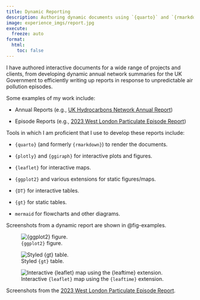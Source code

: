 ```yaml
---
title: Dynamic Reporting
description: Authoring dynamic documents using `{quarto}` and `{rmarkdown}`.
image: experience_imgs/report.jpg
execute: 
  freeze: auto
format:
  html:
    toc: false
---
```


I have authored interactive documents for a wide range of projects and clients, from developing dynamic annual network summaries for the UK Government to efficiently writing up reports in response to unpredictable air pollution episodes.

Some examples of my work include:

* Annual Reports (e.g., [UK Hydrocarbons Network Annual Report](https://uk-air.defra.gov.uk/assets/documents/reports/cat09/2209290928_hc_annual_report_2021_2022-08-30.html))

* Episode Reports (e.g., [2023 West London Particulate Episode Report](https://www.ricardo.com/media/c33dncxa/west-london-particulate-episode.html))

Tools in which I am proficient that I use to develop these reports include:

* `{quarto}` (and formerly `{rmarkdown}`) to render the documents.

* `{plotly}` and `{ggiraph}` for interactive plots and figures.

* `{leaflet}` for interactive maps.

* `{ggplot2}` and various extensions for static figures/maps.

* `{DT}` for interactive tables.

* `{gt}` for static tables.

* `mermaid` for flowcharts and other diagrams.

Screenshots from a dynamic report are shown in @fig-examples.

:::{#fig-examples layout="[[1,1], [1]]"}

![`{ggplot2}` figure.](experience_imgs/report-plot.png)

![Styled `{gt}` table.](experience_imgs/report-tbl.png)

![Interactive `{leaflet}` map using the `{leaftime}` extension.](experience_imgs/report-map.png)

Screenshots from the [2023 West London Particulate Episode Report](https://www.ricardo.com/media/c33dncxa/west-london-particulate-episode.html).
:::
